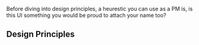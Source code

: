Before diving into design principles, a heurestic you can use as a PM is, is this UI something you would be proud to attach your name too?

## Design Principles